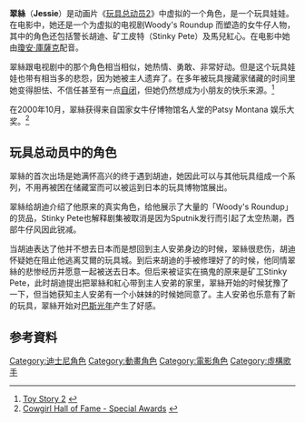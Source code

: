 {{For|一套2018年同名香港電影（{{lang-en|''Tracey''}}）|翠絲 (電影)}}
{{For|一個1974年吹襲澳洲同名熱帶氣旋（{{lang-en|''Tracy''}}）|強烈熱帶氣旋崔西}}

'''翠絲'''（'''Jessie'''）是动画片《[[玩具总动员2|玩具总动员2]]》中虚拟的一个角色，是一个玩具娃娃。在电影中，她还是一个为虚拟的电视剧Woody's Roundup 而塑造的女牛仔人物，其中的角色还包括警长胡迪、矿工皮特（Stinky Pete）及馬兒紅心。在电影中她由[[瓊安·庫薩克|瓊安·庫薩克]]配音。

翠絲跟电视剧中的那个角色相当相似，她热情、勇敢、非常好动。但是这个玩具娃娃也带有相当多的悲怨，因为她被主人遗弃了。在多年被玩具搜藏家储藏的时间里她变得胆怯、不信任甚至有一点[[自闭|自闭]]，但她仍然想成为小朋友的快乐来源。<ref>[http://www.pixar.com/featurefilms/ts2/chars_pop5.html Toy Story 2] {{webarchive|url=https://web.archive.org/web/20080330080932/http://www.pixar.com/featurefilms/ts2/chars_pop5.html |date=2008-03-30 }}</ref>

在2000年10月，翠絲获得来自国家女牛仔博物馆名人堂的Patsy Montana 娱乐大奖。<ref>[http://www.cowgirl.net/halloffame_specialaward.asp Cowgirl Hall of Fame - Special Awards] {{webarchive|url=https://web.archive.org/web/20080713035812/http://www.cowgirl.net/halloffame_specialaward.asp |date=2008-07-13 }}</ref>

== 玩具总动员中的角色 ==
翠絲的首次出场是她满怀高兴的终于遇到胡迪，她因此可以与其他玩具组成一个系列，不用再被困在储藏室而可以被运到日本的玩具博物馆展出。

翠絲给胡迪介绍了他原来的真实角色，给他展示了大量的「Woody's Roundup」的货品，Stinky Pete也解释剧集被取消是因为Sputnik发行而引起了太空热潮，西部牛仔风因此锐减。

当胡迪表达了他并不想去日本而是想回到主人安弟身边的时候，翠絲很悲伤，胡迪怀疑她在阻止他逃离艾爾的玩具城。到后来胡迪的手被修理好了的时候，他同情翠絲的悲惨经历并愿意一起被送去日本。但后来被证实在搞鬼的原来是矿工Stinky Pete，此时胡迪提出把翠絲和紅心带到主人安弟的家里，翠絲开始的时候犹豫了一下，但当她获知主人安弟有一个小妹妹的时候她同意了。主人安弟也乐意有了新的玩具，翠絲开始对[[巴斯光年|巴斯光年]]产生了好感。

==参考資料==
<div class="references-small">
<references />
</div>

{{玩具总动员}}
[[Category:迪士尼角色|Category:迪士尼角色]]
[[Category:動畫角色|Category:動畫角色]]
[[Category:電影角色|Category:電影角色]]
[[Category:虛構歌手|Category:虛構歌手]]